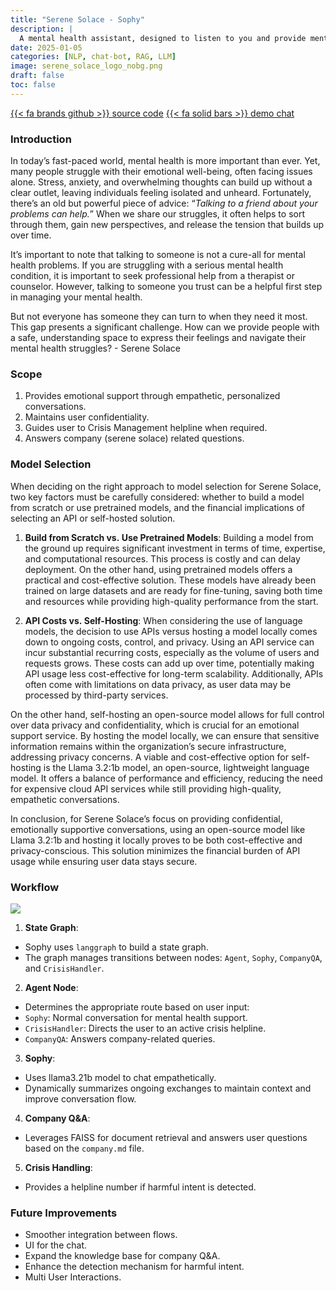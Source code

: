 ```yaml
---
title: "Serene Solace - Sophy"
description: |
  A mental health assistant, designed to listen to you and provide mental support
date: 2025-01-05
categories: [NLP, chat-bot, RAG, LLM]
image: serene_solace_logo_nobg.png
draft: false
toc: false
---
```

[{{< fa brands github >}} source code](https://github.com/rs-saran/serene-solace-sophy){.btn target=_blank} 
[{{< fa solid bars >}} demo chat](https://github.com/rs-saran/serene-solace-sophy/blob/main/example_chat.txt){.btn target=_blank}
<br>

### Introduction 

In today’s fast-paced world, mental health is more important than ever. Yet, many people struggle with their emotional well-being, often facing issues alone. Stress, anxiety, and overwhelming thoughts can build up without a clear outlet, leaving individuals feeling isolated and unheard. Fortunately, there's an old but powerful piece of advice: "*Talking to a friend about your problems can help.*" When we share our struggles, it often helps to sort through them, gain new perspectives, and release the tension that builds up over time.

It's important to note that talking to someone is not a cure-all for mental health problems. If you are struggling with a serious mental health condition, it is important to seek professional help from a therapist or counselor. However, talking to someone you trust can be a helpful first step in managing your mental health.

But not everyone has someone they can turn to when they need it most. This gap presents a significant challenge. How can we provide people with a safe, understanding space to express their feelings and navigate their mental health struggles? - Serene Solace

### Scope

1. Provides emotional support through empathetic, personalized conversations.
2. Maintains user confidentiality.
3. Guides user to Crisis Management helpline when required.
4. Answers company (serene solace) related questions.

### Model Selection

When deciding on the right approach to model selection for Serene Solace, two key factors must be carefully considered: whether to build a model from scratch or use pretrained models, and the financial implications of selecting an API or self-hosted solution.

1. **Build from Scratch vs. Use Pretrained Models**: Building a model from the ground up requires significant investment in terms of time, expertise, and computational resources. This process is costly and can delay deployment. On the other hand, using pretrained models offers a practical and cost-effective solution. These models have already been trained on large datasets and are ready for fine-tuning, saving both time and resources while providing high-quality performance from the start.

2. **API Costs vs. Self-Hosting**: When considering the use of language models, the decision to use APIs versus hosting a model locally comes down to ongoing costs, control, and privacy. Using an API service can incur substantial recurring costs, especially as the volume of users and requests grows. These costs can add up over time, potentially making API usage less cost-effective for long-term scalability. Additionally, APIs often come with limitations on data privacy, as user data may be processed by third-party services.

On the other hand, self-hosting an open-source model allows for full control over data privacy and confidentiality, which is crucial for an emotional support service. By hosting the model locally, we can ensure that sensitive information remains within the organization’s secure infrastructure, addressing privacy concerns. A viable and cost-effective option for self-hosting is the Llama 3.2:1b model, an open-source, lightweight language model. It offers a balance of performance and efficiency, reducing the need for expensive cloud API services while still providing high-quality, empathetic conversations.

In conclusion, for Serene Solace's focus on providing confidential, emotionally supportive conversations, using an open-source model like Llama 3.2:1b and hosting it locally proves to be both cost-effective and privacy-conscious. This solution minimizes the financial burden of API usage while ensuring user data stays secure.

### Workflow

![](./sophy_state_graph.png)

1. **State Graph**:
  - Sophy uses `langgraph` to build a state graph.
  - The graph manages transitions between nodes: `Agent`, `Sophy`, `CompanyQA`, and `CrisisHandler`.

2. **Agent Node**:
  - Determines the appropriate route based on user input:
  - `Sophy`: Normal conversation for mental health support.
  - `CrisisHandler`: Directs the user to an active crisis helpline.
  - `CompanyQA`: Answers company-related queries.

3. **Sophy**:
  - Uses llama3.21b model to chat empathetically.
  - Dynamically summarizes ongoing exchanges to maintain context and improve conversation flow.

4. **Company Q&A**:
  - Leverages FAISS for document retrieval and answers user questions based on the `company.md` file.

5. **Crisis Handling**:
  - Provides a helpline number if harmful intent is detected.


### Future Improvements

- Smoother integration between flows.
- UI for the chat.
- Expand the knowledge base for company Q&A.
- Enhance the detection mechanism for harmful intent.
- Multi User Interactions.






